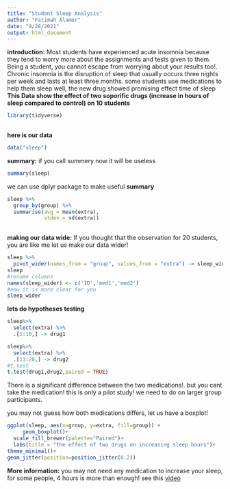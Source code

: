 ---
title: "Student Sleep Analysis"
author: "Fatimah Alamer"
date: "9/28/2021"
output: html_document
---





**introduction:**
Most students have experienced acute insomnia because they tend to worry more about the assignments and tests given to them. Being a student, you cannot escape from worrying about your results too!. Chronic insomnia is the disruption of sleep that usually occurs three nights per week and lasts at least three months. some students use medications to help them sleep well, the new drug showed promising effect time of sleep    
**This Data show the effect of two soporific drugs (increase in hours of sleep compared to control) on 10 students**

``` {r include = FALSE}
library(tidyverse)
     
```

**here is our data**
```{r}
data("sleep")
```

**summary:**
if you call summery now it will be useless
```{r}
summary(sleep)
```
we can use dplyr package to make useful **summary** 

``` {r }
sleep %>%
  group_by(group) %>%
  summarise(avg = mean(extra),
            stdev = sd(extra))
     
```

**making our data wide:**
If you thought that the observation for 20 students, you are like me
let us make our data wider!
```{r}
sleep %>%
  pivot_wider(names_from = "group", values_from = "extra") -> sleep_wider
sleep
#rename columns
names(sleep_wider) <- c('ID','med1','med2')
#now it is more clear for you
sleep_wider
```


**lets do hypotheses testing**

```{r}
sleep%>%
  select(extra) %>%
  .[1:10,] -> drug1

sleep%>%
  select(extra) %>%
  .[11:20,] -> drug2
#t.test
t.test(drug1,drug2,paired = TRUE)

```
There is a significant difference between the two medications!. but you cant take the medication! this is only a pilot study! we need to do on larger group participants.   

you may not guess how both medications differs, let us have a boxplot!
```{r}
ggplot(sleep, aes(x=group, y=extra, fill=group)) +
     geom_boxplot()+
  scale_fill_brewer(palette="Paired")+
  labs(title = "the effect of two drugs on increasing sleep hours")+
theme_minimal()+
geom_jitter(position=position_jitter(0.2))
```



**More information:**
you may not need any medication to increase your sleep, for some people, 4 hours is more than enough! see this [video](https://www.youtube.com/watch?v=6dfD-FRq-HA)
